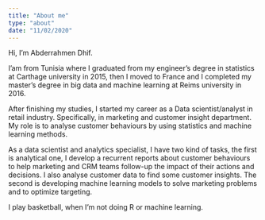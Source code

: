 ```yaml
---
title: "About me"
type: "about"
date: "11/02/2020"
---
```



Hi, I’m Abderrahmen Dhif.

I’am from Tunisia where I graduated from my engineer’s degree in statistics at Carthage university in 2015, then I moved to France and I completed my master’s degree in big data and machine learning at Reims university in 2016.

After finishing my studies, I started my career as a Data scientist/analyst in retail industry. Specifically, in marketing and customer insight department. My role is to analyse customer behaviours by using statistics and machine learning methods.

As a data scientist and analytics specialist, I have two kind of tasks, the first is analytical one, I develop a recurrent reports about customer behaviours to help marketing and CRM teams follow-up the impact of their actions and decisions. I also analyse customer data to find some customer insights. The second is developing machine learning models to solve marketing problems and to optimize targeting.  

I play basketball, when I'm not doing R or machine learning.